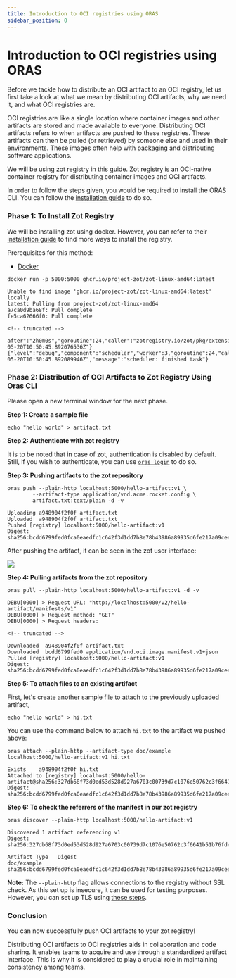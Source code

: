 ```yaml
---
title: Introduction to OCI registries using ORAS
sidebar_position: 0
---
```


# Introduction to OCI registries using ORAS

Before we tackle how to distribute an OCI artifact to an OCI registry, let us first take a look at what we mean by distributing OCI artifacts, why we need it, and what OCI registries are. 

OCI registries are like a single location where container images and other artifacts are stored and made available to everyone. Distributing OCI artifacts refers to when artifacts are pushed to these registries. These artifacts can then be pulled (or retrieved) by someone else and used in their environments. These images often help with packaging and distributing software applications.

We will be using zot registry in this guide. Zot registry is an OCI-native container registry for distributing container images and OCI artifacts.

In order to follow the steps given, you would be required to install the ORAS CLI. You can follow the [installation guide](https://oras.land/docs/CLI/installation) to do so. 

### Phase 1: To Install Zot Registry 

We will be installing zot using docker. However, you can refer to their [installation guide](https://zotregistry.io/install-guides/install-guide-linux/) to find more ways to install the registry.

Prerequisites for this method:
* [Docker](https://www.docker.com/) 

```
docker run -p 5000:5000 ghcr.io/project-zot/zot-linux-amd64:latest
```

```
Unable to find image 'ghcr.io/project-zot/zot-linux-amd64:latest' locally
latest: Pulling from project-zot/zot-linux-amd64
a7ca0d9ba68f: Pull complete 
fe5ca62666f0: Pull complete 

<!-- truncated -->

after":"2h0m0s","goroutine":24,"caller":"zotregistry.io/zot/pkg/extensions/extension_search.go:160","time":"2023-05-20T10:50:45.892076536Z"}
{"level":"debug","component":"scheduler","worker":3,"goroutine":24,"caller":"zotregistry.io/zot/pkg/scheduler/scheduler.go:105","time":"2023-05-20T10:50:45.892089946Z","message":"scheduler: finished task"}
```


### Phase 2: Distribution of OCI Artifacts to Zot Registry Using Oras CLI

Please open a new terminal window for the next phase.

**Step 1: Create a sample file** 

```
echo "hello world" > artifact.txt
```

**Step 2: Authenticate with zot registry**

It is to be noted that in case of zot, authentication is disabled by default. Still, if you wish to authenticate, you can use [`oras login`](https://oras.land/docs/CLI_Reference/oras_login) to do so.

**Step 3: Pushing artifacts to the zot repository**

```
oras push --plain-http localhost:5000/hello-artifact:v1 \
        --artifact-type application/vnd.acme.rocket.config \
        artifact.txt:text/plain -d -v
```

```
Uploading a948904f2f0f artifact.txt
Uploaded  a948904f2f0f artifact.txt
Pushed [registry] localhost:5000/hello-artifact:v1
Digest: sha256:bcdd6799fed0fca0eaedfc1c642f3d1dd7b8e78b43986a89935d6fe217a09cee
```

After pushing the artifact, it can be seen in the zot user interface:

![](https://hackmd.io/_uploads/SJdQHUKSn.png)


**Step 4: Pulling artifacts from the zot repository**

```
oras pull --plain-http localhost:5000/hello-artifact:v1 -d -v
```

```
DEBU[0000] > Request URL: "http://localhost:5000/v2/hello-artifact/manifests/v1" 
DEBU[0000] > Request method: "GET"                      
DEBU[0000] > Request headers: 

<!-- truncated -->

Downloaded  a948904f2f0f artifact.txt
Downloaded  bcdd6799fed0 application/vnd.oci.image.manifest.v1+json
Pulled [registry] localhost:5000/hello-artifact:v1
Digest: sha256:bcdd6799fed0fca0eaedfc1c642f3d1dd7b8e78b43986a89935d6fe217a09cee
```

**Step 5: To attach files to an existing artifact**

First, let's create another sample file to attach to the previously uploaded artifact,

```
echo "hello world" > hi.txt
```

You can use the command below to attach `hi.txt` to the artifact we pushed above:

```
oras attach --plain-http --artifact-type doc/example localhost:5000/hello-artifact:v1 hi.txt
```

```
Exists    a948904f2f0f hi.txt
Attached to [registry] localhost:5000/hello-artifact@sha256:327db68f73d0ed53d528d927a6703c00739d7c1076e50762c3f6641b51b76fdc
Digest: sha256:bcdd6799fed0fca0eaedfc1c642f3d1dd7b8e78b43986a89935d6fe217a09cee
```

**Step 6: To check the referrers of the manifest in our zot registry**

```
oras discover --plain-http localhost:5000/hello-artifact:v1
```

```
Discovered 1 artifact referencing v1
Digest: sha256:327db68f73d0ed53d528d927a6703c00739d7c1076e50762c3f6641b51b76fdc

Artifact Type   Digest
doc/example     sha256:bcdd6799fed0fca0eaedfc1c642f3d1dd7b8e78b43986a89935d6fe217a09cee
```

**Note:** The  `--plain-http` flag allows connections to the registry without SSL check. As this set up is insecure,
it can be used for testing purposes. However, you can set up TLS using [these steps](https://github.com/project-zot/zot/blob/main/examples/README.md#network).

### Conclusion

You can now successfully push OCI artifacts to your zot registry! 

Distributing OCI artifacts to OCI registries aids in collaboration and code sharing. It enables teams to acquire and use through a standardized artifact interface. This is why it is considered to play a crucial role in maintaining consistency among teams.
